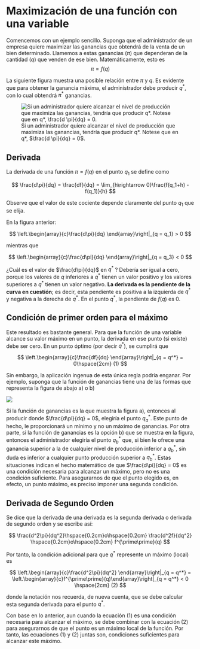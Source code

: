 # Maximización de una función con una variable 

Comencemos con un ejemplo sencillo. Suponga que el administrador de un empresa quiere maximizar las ganancias que obtendrá de la venta de un bien determinado. Llamemos a estas ganancias $(\pi)$ que dependeran de la cantidad $(q)$ que venden de ese bien. Matemáticamente, esto es $$\pi = f(q)$$

La siguiente figura muestra una posible relación entre $\pi$ y $q$. Es evidente que para obtener la ganancia máxima, el administrador debe producir $q^*$, con lo cual obtendrá $\pi^*$ ganancias.

![Si un administrador quiere alcanzar el nivel de producción que maximiza las ganancias, tendría que producir q\*. Notese que en q\*, $\frac{d \pi}{dq} = 0$.](im1.PNG)

## Derivada 

La derivada de una función $\pi = f(q)$ en el punto $q_1$ se define como

$$
\frac{d\pi}{dq} = \frac{df}{dq} = \lim_{h\rightarrow 0}\frac{f(q_1+h) - f(q_1)}{h}
$$

Observe que el valor de este cociente depende claramente del punto $q_1$ que se elija.

En la figura anterior:

$$
\left.\begin{array}{c}\frac{d\pi}{dq} \end{array}\right|_{q = q_1} > 0
$$

mientras que

$$
\left.\begin{array}{c}\frac{d\pi}{dq} \end{array}\right|_{q = q_3} < 0
$$

¿Cuál es el valor de $\frac{d\pi}{dq}$ en $q^*$ ? Debería ser igual a cero, porque los valores de $q$ inferiores a $q^*$ tienen un valor positivo y los valores superiores a $q^*$ tienen un valor negativo. **La derivada es la pendiente de la curva en cuestión**; es decir, esta pendiente es positiva a la izquierda de $q^*$ y negativa a la derecha de $q^*$. En el punto $q^*$, la pendiente de $f(q)$ es 0.

## Condición de primer orden para el máximo 

Este resultado es bastante general. Para que la función de una variable alcance su valor máximo en un punto, la derivada en ese punto (si existe) debe ser cero. En un punto óptimo (por decir $q^*$), se cumplirá que

$$
\left.\begin{array}{c}\frac{df}{dq} \end{array}\right|_{q = q^*} = 0\hspace{2cm} (1)
$$

Sin embargo, la aplicación ingenua de esta única regla podría enganar. Por ejemplo, suponga que la función de ganancias tiene una de las formas que representa la figura de abajo a) o b)

![](im2.PNG)

Si la función de ganancias es la que muestra la figura a), entonces al producir donde $\frac{d\pi}{dq} = 0$, elegiría el punto $q_a^*$. Este punto de hecho, le proporcionará un mínimo y no un máximo de ganancias. Por otra parte, si la función de ganancias es la opción b) que se muestra en la figura, entonces el administrador elegiría el punto $q_b^*$ que, si bien le ofrece una ganancia superior a la de cualquier nivel de producción inferior a $q_b^*$, sin duda es inferior a cualquier punto producción superior a $q_b^*$. Estas situaciones indican el hecho matemático de que $\frac{d\pi}{dq} = 0$ es una condición necesaria para alcanzar un máximo, pero no es una condición suficiente. Para asegurarnos de que el punto elegido es, en efecto, un punto máximo, es preciso imponer una segunda condición.

## Derivada de Segundo Orden 

Se dice que la derivada de una derivada es la segunda derivada o derivada de segundo orden y se escribe así:

$$
\frac{d^2\pi}{dq^2}\hspace{0.2cm}o\hspace{0.2cm} \frac{d^2f}{dq^2} \hspace{0.2cm}o\hspace{0.2cm} f^{\prime\prime}(q)
$$

Por tanto, la condición adicional para que $q^*$ represente un máximo (local) es

$$
\left.\begin{array}{c}\frac{d^2\pi}{dq^2} \end{array}\right|_{q = q^*} = \left.\begin{array}{c}f^{\prime\prime}(q)\end{array}\right|_{q = q^*} < 0 \hspace{2cm} (2)
$$

donde la notación nos recuerda, de nueva cuenta, que se debe calcular esta segunda derivada para el punto $q^*$.

Con base en lo anterior, aun cuando la ecuación (1) es una condición necesaria para alcanzar el máximo, se debe combinar con la ecuación (2) para asegurarnos de que el punto es un máximo local de la función. Por tanto, las ecuaciones (1) y (2) juntas son, condiciones suficientes para alcanzar este máximo.
